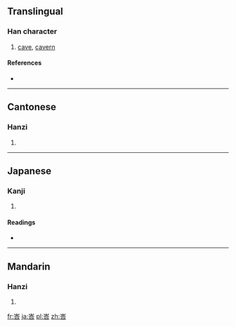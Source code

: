 ==Translingual==

===Han character===
{{Han char|rn=46|rad=山|as=06|sn=9|four=2260<sub>1</sub>|canj=山人一口 (UOMR)}}

# [[cave]], [[cavern]]

====References====
* {{Han ref|kx=0310.090|dkj=08020|dj=0610.150|hdz=10771.010|uh=5CC7|ud=23751|bh=CEA4|bd=52900}}

----

==Cantonese==

===Hanzi===
{{yue-hanzi|jyut=[[baa1]], [[hap6]]|y=ba1, hap6}}

# {{defn|lang=yue|sort=山06}}

----

==Japanese==

===Kanji===
{{ja-kanji|grade=|rs=山06}}

# {{defn|lang=ja|sort=山06}}

====Readings====
* {{ja-readings|on=[[こう]] (kō), [[ごう]] (gō)|kun=}}

----

==Mandarin==

===Hanzi===
{{cmn-hanzi|pin=[[kē]] ([[ke1]])|wg=k'o<sup>1</sup>}}

# {{defn|lang=cmn|sort=山06}}

[[fr:峇]]
[[ja:峇]]
[[pl:峇]]
[[zh:峇]]